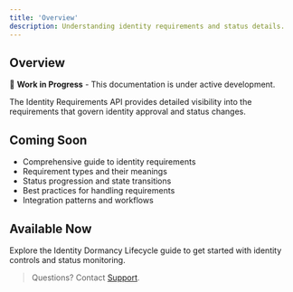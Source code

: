 ```yaml
---
title: 'Overview'
description: Understanding identity requirements and status details.
---
```


## Overview

🚧 **Work in Progress** - This documentation is under active development.

The Identity Requirements API provides detailed visibility into the requirements that govern identity approval and status changes.

## Coming Soon

- Comprehensive guide to identity requirements
- Requirement types and their meanings
- Status progression and state transitions
- Best practices for handling requirements
- Integration patterns and workflows

## Available Now

Explore the Identity Dormancy Lifecycle guide to get started with identity controls and status monitoring.

> Questions? Contact [Support](https://support.paxos.com).
